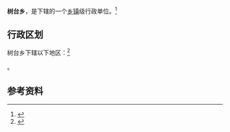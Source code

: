 {{中国乡级行政区|64/05/22/201/000}}

'''树台乡'''，是{{PRC admin/fullname|64/05/22/201/000|3}}下辖的一个[[乡镇|乡镇]]级行政单位。<ref>{{PRC admin/ref sgc|{{PRC admin/parent|64/05/22/201/000}}}}</ref>

== 行政区划 ==

树台乡下辖以下地区：<ref>{{PRC admin/ref sgc|64/05/22/201/000}}</ref>

{{PRC admin/children|64/05/22/201/000}}。

== 参考资料 ==

{{reflist}}

{{行政区划小作品}}
{{PRC admin/navcat|64/05/22/201/000}}
